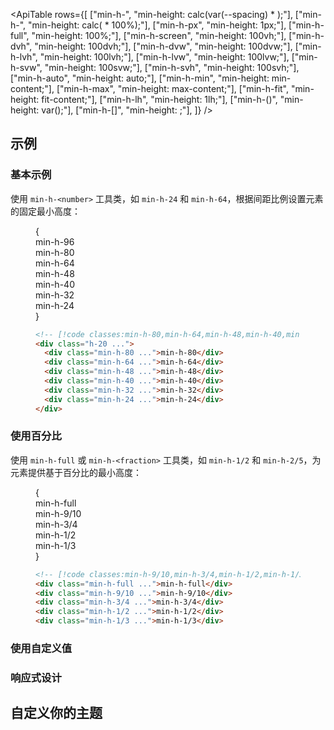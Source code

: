

<ApiTable
  rows={[
    ["min-h-<number>", "min-height: calc(var(--spacing) * <number>);"],
    ["min-h-<fraction>", "min-height: calc(<fraction> * 100%);"],
    ["min-h-px", "min-height: 1px;"],
    ["min-h-full", "min-height: 100%;"],
    ["min-h-screen", "min-height: 100vh;"],
    ["min-h-dvh", "min-height: 100dvh;"],
    ["min-h-dvw", "min-height: 100dvw;"],
    ["min-h-lvh", "min-height: 100lvh;"],
    ["min-h-lvw", "min-height: 100lvw;"],
    ["min-h-svw", "min-height: 100svw;"],
    ["min-h-svh", "min-height: 100svh;"],
    ["min-h-auto", "min-height: auto;"],
    ["min-h-min", "min-height: min-content;"],
    ["min-h-max", "min-height: max-content;"],
    ["min-h-fit", "min-height: fit-content;"],
    ["min-h-lh", "min-height: 1lh;"],
    ["min-h-(<custom-property>)", "min-height: var(<custom-property>);"],
    ["min-h-[<value>]", "min-height: <value>;"],
  ]}
/>

## 示例

### 基本示例

使用 `min-h-<number>` 工具类，如 `min-h-24` 和 `min-h-64`，根据间距比例设置元素的固定最小高度：

<Figure>

<Example>
  {
    <div className="mx-auto flex justify-center">
      <div className="relative flex items-end space-x-4 font-mono text-xs font-bold text-white">
        <Stripes border className="absolute -inset-x-[5%] h-20 w-[110%] rounded-lg" />
        <div className="relative flex h-96 w-8 items-end justify-center rounded-lg bg-blue-500">
          <div className="mb-8 -rotate-90 text-left text-nowrap">min-h-96</div>
        </div>
        <div className="relative flex h-80 w-8 items-end justify-center rounded-lg bg-blue-500">
          <div className="mb-8 -rotate-90 text-left text-nowrap">min-h-80</div>
        </div>
        <div className="relative flex h-64 w-8 items-end justify-center rounded-lg bg-blue-500">
          <div className="mb-8 -rotate-90 text-left text-nowrap">min-h-64</div>
        </div>
        <div className="relative flex h-48 w-8 items-end justify-center rounded-lg bg-blue-500">
          <div className="mb-8 -rotate-90 text-left text-nowrap">min-h-48</div>
        </div>
        <div className="relative flex h-40 w-8 items-end justify-center rounded-lg bg-blue-500">
          <div className="mb-8 -rotate-90 text-left text-nowrap">min-h-40</div>
        </div>
        <div className="relative flex h-32 w-8 items-end justify-center rounded-lg bg-blue-500">
          <div className="mb-8 -rotate-90 text-left text-nowrap">min-h-32</div>
        </div>
        <div className="relative flex h-24 w-8 items-end justify-center rounded-lg bg-blue-500">
          <div className="mb-8 -rotate-90 text-left text-nowrap">min-h-24</div>
        </div>
      </div>
    </div>
  }
</Example>

```html
<!-- [!code classes:min-h-80,min-h-64,min-h-48,min-h-40,min-h-32,min-h-24,min-h-full] -->
<div class="h-20 ...">
  <div class="min-h-80 ...">min-h-80</div>
  <div class="min-h-64 ...">min-h-64</div>
  <div class="min-h-48 ...">min-h-48</div>
  <div class="min-h-40 ...">min-h-40</div>
  <div class="min-h-32 ...">min-h-32</div>
  <div class="min-h-24 ...">min-h-24</div>
</div>
```

</Figure>

### 使用百分比

使用 `min-h-full` 或 `min-h-<fraction>` 工具类，如 `min-h-1/2` 和 `min-h-2/5`，为元素提供基于百分比的最小高度：

<Figure>

<Example>
  {
    <div className="flex h-96 items-end justify-center space-x-4 font-mono text-xs font-bold text-white">
      <div className="relative flex h-full items-end">
        <Stripes border className="absolute inset-0 h-full rounded-lg" />
        <div className="relative flex min-h-full w-8 items-end justify-center rounded-lg bg-sky-500">
          <div className="mb-10 -rotate-90 text-left text-nowrap">min-h-full</div>
        </div>
      </div>
      <div className="relative flex h-full items-end">
        <Stripes border className="absolute inset-0 h-full rounded-lg" />
        <div className="relative flex min-h-9/10 w-8 items-end justify-center rounded-lg bg-sky-500">
          <div className="mb-10 -rotate-90 text-left text-nowrap">min-h-9/10</div>
        </div>
      </div>
      <div className="relative flex h-full items-end">
        <Stripes border className="absolute inset-0 h-full rounded-lg" />
        <div className="relative flex min-h-3/4 w-8 items-end justify-center rounded-lg bg-sky-500">
          <div className="mb-10 -rotate-90 text-left text-nowrap">min-h-3/4</div>
        </div>
      </div>
      <div className="relative flex h-full items-end">
        <Stripes border className="absolute inset-0 h-full rounded-lg" />
        <div className="relative flex min-h-1/2 w-8 items-end justify-center rounded-lg bg-sky-500">
          <div className="mb-10 -rotate-90 text-left text-nowrap">min-h-1/2</div>
        </div>
      </div>
      <div className="relative flex h-full items-end">
        <Stripes border className="absolute inset-0 h-full rounded-lg" />
        <div className="relative flex min-h-1/3 w-8 items-end justify-center rounded-lg bg-sky-500">
          <div className="mb-10 -rotate-90 text-left text-nowrap">min-h-1/3</div>
        </div>
      </div>
    </div>
  }
</Example>

```html
<!-- [!code classes:min-h-9/10,min-h-3/4,min-h-1/2,min-h-1/3,min-h-full] -->
<div class="min-h-full ...">min-h-full</div>
<div class="min-h-9/10 ...">min-h-9/10</div>
<div class="min-h-3/4 ...">min-h-3/4</div>
<div class="min-h-1/2 ...">min-h-1/2</div>
<div class="min-h-1/3 ...">min-h-1/3</div>
```

</Figure>

### 使用自定义值

<UsingACustomValue utility="min-h" value="220px" name="最小高度" variable="min-height" />

### 响应式设计

<ResponsiveDesign property="min-height" defaultClass="h-24 min-h-0" featuredClass="min-h-full" />

## 自定义你的主题

<CustomizingYourSpacingScale utility="min-h" />